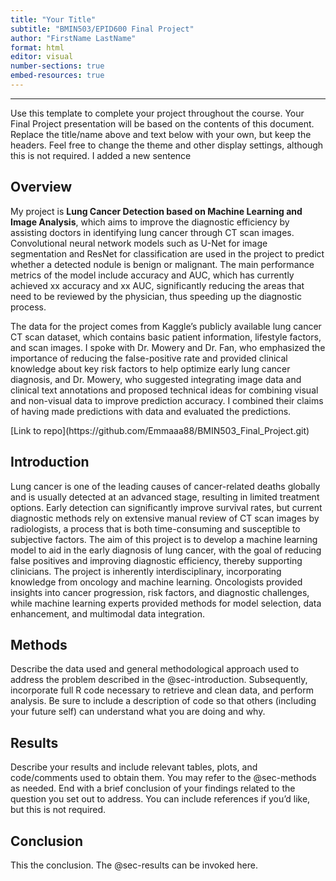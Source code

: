 ```yaml
---
title: "Your Title"
subtitle: "BMIN503/EPID600 Final Project"
author: "FirstName LastName"
format: html
editor: visual
number-sections: true
embed-resources: true
---
```


------------------------------------------------------------------------

Use this template to complete your project throughout the course. Your Final Project presentation will be based on the contents of this document. Replace the title/name above and text below with your own, but keep the headers. Feel free to change the theme and other display settings, although this is not required. I added a new sentence

## Overview {#sec-overview}

My project is **Lung Cancer Detection based on Machine Learning and Image Analysis**, which aims to improve the diagnostic efficiency by assisting doctors in identifying lung cancer through CT scan images. Convolutional neural network models such as U-Net for image segmentation and ResNet for classification are used in the project to predict whether a detected nodule is benign or malignant. The main performance metrics of the model include accuracy and AUC, which has currently achieved xx accuracy and xx AUC, significantly reducing the areas that need to be reviewed by the physician, thus speeding up the diagnostic process.

The data for the project comes from Kaggle's publicly available lung cancer CT scan dataset, which contains basic patient information, lifestyle factors, and scan images. I spoke with Dr. Mowery and Dr. Fan, who emphasized the importance of reducing the false-positive rate and provided clinical knowledge about key risk factors to help optimize early lung cancer diagnosis, and Dr. Mowery, who suggested integrating image data and clinical text annotations and proposed technical ideas for combining visual and non-visual data to improve prediction accuracy. I combined their claims of having made predictions with data and evaluated the predictions.

\[Link to repo\](https://github.com/Emmaaa88/BMIN503_Final_Project.git)

## Introduction {#sec-introduction}

Lung cancer is one of the leading causes of cancer-related deaths globally and is usually detected at an advanced stage, resulting in limited treatment options. Early detection can significantly improve survival rates, but current diagnostic methods rely on extensive manual review of CT scan images by radiologists, a process that is both time-consuming and susceptible to subjective factors. The aim of this project is to develop a machine learning model to aid in the early diagnosis of lung cancer, with the goal of reducing false positives and improving diagnostic efficiency, thereby supporting clinicians. The project is inherently interdisciplinary, incorporating knowledge from oncology and machine learning. Oncologists provided insights into cancer progression, risk factors, and diagnostic challenges, while machine learning experts provided methods for model selection, data enhancement, and multimodal data integration.

## Methods {#sec-methods}

Describe the data used and general methodological approach used to address the problem described in the @sec-introduction. Subsequently, incorporate full R code necessary to retrieve and clean data, and perform analysis. Be sure to include a description of code so that others (including your future self) can understand what you are doing and why.

## Results {#sec-results}

Describe your results and include relevant tables, plots, and code/comments used to obtain them. You may refer to the @sec-methods as needed. End with a brief conclusion of your findings related to the question you set out to address. You can include references if you'd like, but this is not required.

## Conclusion

This the conclusion. The @sec-results can be invoked here.
